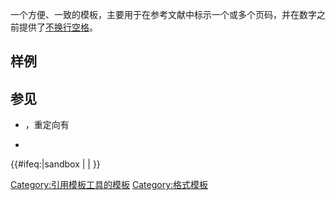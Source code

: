{{Documentation subpage}}
<!--Categories where indicated at the bottom of this page, please; interwikis at Wikidata (see [[Wikipedia:Wikidata]])-->
{{redirect3|[[Template:Pp.]]|}}

一个方便、一致的模板，主要用于在参考文献中标示一个或多个页码，并在数字之前提供了[[不换行空格]]。
<!--A convenience{{\}}consistency template, primarily intended for use when citing a page number or range of pages as part of a reference, that incorporates a [[non-breaking space]] (&amp;nbsp;) before the number/s supplied.-->

== 样例 ==
{{Aligned table
 |col1style=padding-right:2.0em;
 | '''代码'''         | '''输出'''
 | <code>{{tl|p.|2}}</code>        | {{p.|2}}
 | <code>{{tl|pp.|2|4}}</code>     | {{pp.|2|4}}
 | <code>{{tl|p.|2|4}}</code>      | {{p.|2|4}}
 | <code>{{tl|pp.|2}}</code>       | {{pp.|2}}
 | <code>{{tl|pp.|2|ff.}}</code>   | {{pp.|2|ff.}}
 | <code>{{tl|pp.|2|ff}}</code>    | {{pp.|2|ff}}
 | <code>{{tl|pp.|2|4|ff.}}</code> | {{pp.|2|4|ff.}}
 | <code>{{tl|p.}}</code>          | {{p.}}
}}

== 参见 ==
* {{tl|no.}}，重定向有{{tl|nos.}}
* {{tl|vol.}}

<includeonly>{{#ifeq:{{SUBPAGENAME}}|sandbox |
| <!--Categories below this line, please; interwikis at Wikidata-->
[[Category:引用模板工具的模板]]
[[Category:格式模板]]
}}</includeonly>